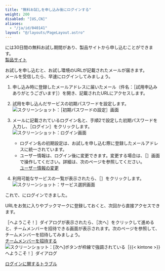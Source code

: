 ```yaml
---
title: "無料お試しを申し込み後にログインする"
weight: 200
disabled: "[US,CN]"
aliases:
  - "/ja/id/040141"
layout: "@/layouts/PageLayout.astro"
---
```




<Kintone />には30日間の無料お試し期間があり、<Kintone />製品サイトから申し込むことができます。  
[<Kintone />製品サイト](https://kintone.cybozu.co.jp/)

お試しを申し込むと、お試し環境のURLが記載されたメールが届きます。  
メールを受信したら、早速<Kintone />にログインしてみましょう。

1. 申し込み時に登録したメールアドレスに届いたメール（件名：<Wovn>［<Kintone />試用申込みありがとうございます］</Wovn>）を開き、記載されたURLにアクセスします。

1. 試用を申し込んだサービスの初期パスワードを設定します。  
   <Img src="/k/kintone/img-ja/login_started_02.png" alt="スクリーンショット：［初期パスワードの設定］画面" />

1. メールに記載されているログイン名と、手順2で設定した初期パスワードを入力し、<Wovn>［ログイン］</Wovn>をクリックします。  
   <Img src="/k/kintone/img-ja/to_be_invited_03.png" alt="スクリーンショット：ログイン画面" />
   <Hint>

   * ログイン名の初期設定は、お試しを申し込む際に登録したメールアドレスに統一されています。
   * ユーザー情報は、ログイン後に変更できます。変更する場合は、<Wovn>［<SlashUi />］</Wovn>画面で操作してください。詳細は、次のページを参照してください。  
     [ユーザー情報の変更](/general/ja/id/020232.html)
   </Hint>

1. 利用可能なサービスの一覧が表示されたら、<Wovn>［<Kintone />］</Wovn>をクリックします。  
   <Img src="/k/kintone/img-ja/login_started_img01.png" alt="スクリーンショット：サービス選択画面" />

これで、<Kintone />にログインできました。

<Hint>

URLをお気に入りやブックマークに登録しておくと、次回から直接アクセスできます。

</Hint>

<Wovn>［<Kintone />へようこそ！］</Wovn>ダイアログが表示されたら、<Wovn>［次へ］</Wovn>をクリックして進めると、チームメンバーを招待できる画面が表示されます。次のページを参照して、チームメンバーを招待してみましょう。  
[チームメンバーを招待する](/k/ja/id/040139.html)  
<Img src="/k/kintone/img-ja/to_be_invited_05.png" alt="スクリーンショット：[次へ]ボタンが枠線で強調されている［{{&lt; kintone &gt;}}へようこそ！］ダイアログ" />

<Reference>

[ログインに関するトラブル](/general/ja/id/020262.html)

</Reference>
